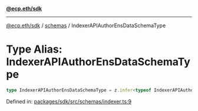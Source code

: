[**@ecp.eth/sdk**](../../index.mdx)

***

[@ecp.eth/sdk](/sdk-reference/index.mdx) / [schemas](/sdk-reference/schemas/index.mdx) / IndexerAPIAuthorEnsDataSchemaType

# Type Alias: IndexerAPIAuthorEnsDataSchemaType

```ts
type IndexerAPIAuthorEnsDataSchemaType = z.infer<typeof IndexerAPIAuthorEnsDataSchema>;
```

Defined in: [packages/sdk/src/schemas/indexer.ts:9](https://github.com/ecp-eth/comments-monorepo/blob/main/packages/sdk/src/schemas/indexer.ts#L9)
